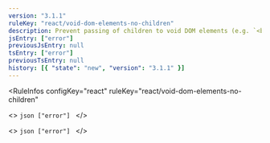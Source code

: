 ```yaml
---
version: "3.1.1"
ruleKey: "react/void-dom-elements-no-children"
description: Prevent passing of children to void DOM elements (e.g. `<br />`)
jsEntry: ["error"]
previousJsEntry: null
tsEntry: ["error"]
previousTsEntry: null
history: [{ "state": "new", "version": "3.1.1" }]
---
```


<RuleInfos 
  configKey="react" 
  ruleKey="react/void-dom-elements-no-children" 
>
  <>
    ```json
    ["error"]
    ```
  </>

  <>
    ```json
    ["error"]
    ```
  </>
</RuleInfos>
